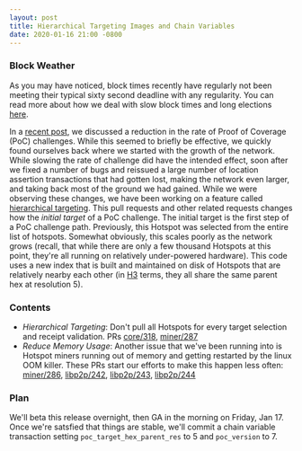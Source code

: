 ```yaml
---
layout: post
title: Hierarchical Targeting Images and Chain Variables
date: 2020-01-16 21:00 -0800
---
```


### Block Weather

As you may have noticed, block times recently have regularly not been meeting their typical sixty
second deadline with any regularity. You can read more about how we deal with slow block times and
long elections
[here](https://developer.helium.com/blockchain/mining-token-rewards#hnt-proration-and-slow-block-times).

<!--truncate-->

In a [recent post](https://docs.helium.com/blog/2020/01/08/chain-var.html), we discussed a reduction
in the rate of Proof of Coverage (PoC) challenges. While this seemed to briefly be effective, we
quickly found ourselves back where we started with the growth of the network. While slowing the rate
of challenge did have the intended effect, soon after we fixed a number of bugs and reissued a large
number of location assertion transactions that had gotten lost, making the network even larger, and
taking back most of the ground we had gained. While we were observing these changes, we have been
working on a feature called
[hierarchical targeting](https://github.com/helium/blockchain-core/pull/318). This pull requests and
other related requests changes how the _initial target_ of a PoC challenge. The initial target is
the first step of a PoC challenge path. Previously, this Hotspot was selected from the entire list
of hotspots. Somewhat obviously, this scales poorly as the network grows (recall, that while there
are only a few thousand Hotspots at this point, they're all running on relatively under-powered
hardware). This code uses a new index that is built and maintained on disk of Hotspots that are
relatively nearby each other (in [H3](https://eng.uber.com/h3/) terms, they all share the same
parent hex at resolution 5).

### Contents

- _Hierarchical Targeting_: Don't pull all Hotspots for every target selection and receipt
  validation. PRs [core/318](https://github.com/helium/blockchain-core/pull/318),
  [miner/287](https://github.com/helium/miner/pull/287)
- _Reduce Memory Usage_: Another issue that we've been running into is Hotspot miners running out of
  memory and getting restarted by the linux OOM killer. These PRs start our efforts to make this
  happen less often: [miner/286](https://github.com/helium/miner/pull/286),
  [libp2p/242](https://github.com/helium/erlang-libp2p/pull/242),
  [libp2p/243](https://github.com/helium/erlang-libp2p/pull/243),
  [libp2p/244](https://github.com/helium/erlang-libp2p/pull/244)

### Plan

We'll beta this release overnight, then GA in the morning on Friday, Jan 17. Once we're satsfied
that things are stable, we'll commit a chain variable transaction setting
`poc_target_hex_parent_res` to 5 and `poc_version` to 7.
